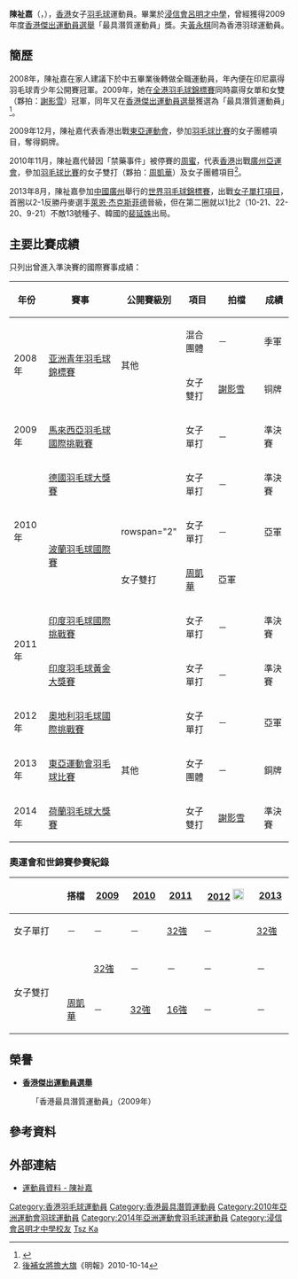 {{noteTA|G1=Badminton}}
{{Infobox 羽球選手
| playername              = 陳祉嘉
| image                   = 
| size                    = 
| caption                 = 
| birth_name              = 
| date_of_birth           = {{birth_date_and_age|1990|2|10}}<ref name="仁川亞運">{{cite web|title=Profile - CHAN Kaka Tsz Ka|url=https://www.incheon2014ag.org/Sports/Biographies/Athletes_Profile/?ParticCode=5120180&lang=en|publisher=2014年仁川亞運會官方網站|deadurl=yes|archiveurl=https://web.archive.org/web/20150710161142/https://www.incheon2014ag.org/Sports/Biographies/Athletes_Profile/?ParticCode=5120180&lang=en|archivedate=2015-07-10}}{{en}}</ref>
| place_of_birth          = 
| height                  = {{height|m=1.70}}<ref name="仁川亞運"/>
| weight                  = {{weight|kg=60}}<ref name="仁川亞運"/>
| event                   = 女子單打、女子雙打、混合雙打
| country                 = {{HKG}}
| years_active            = 
| handedness              = 
| coach                   = 
| highest_ranking         = 第23位（女雙-[[周凱華|周凱華]]）
| date_of_highest_ranking = 2011年3月17日<ref name="highest-ranking">[http://bwfcontent.tournamentsoftware.com/ranking/player.aspx?id=3104&player=109326 BWF World Ranking - Ranking progress of CHAN Tsz Ka (52929)]{{en}}</ref>
| current_ranking         = 第24位（女雙-[[謝影雪|謝影雪]]）<br/>第486位（女雙-[[潘樂恩|潘樂恩]]）<br/>第94位（混雙-[[鄧俊文|鄧俊文]]）<br/>第1113位（混雙-[[羅卓謙|羅卓謙]]）
| date_of_current_ranking = 2015年4月2日<ref>[http://bwfcontent.tournamentsoftware.com/ranking/category.aspx?id=8705&category=475 BWF World Ranking - BWF世界排名榜 (4/2/2015) -  Women's doubles]{{en}}</ref><ref>[http://bwfcontent.tournamentsoftware.com/ranking/category.aspx?id=8705&category=476 BWF World Ranking - BWF世界排名榜 (4/2/2015) -  Mixed doubles]{{en}}</ref>
| played                  = 77勝–100負（女單）<br/>49勝–75負（女雙）<br/>10勝–14負（混雙）
| titles                  = 
| bwf_profile             = 2CDC926A-1DFF-408A-81EE-B86A6D7189AE
| bwf_id                  = 52929
| updated                 = 2015年4月4日
}}
{{MedalTableTop}}
{{MedalSport | 女子[[羽毛球|羽毛球]]}}
{{MedalCountry | {{HKG}}}}
{{MedalCompetition|[[東亞運動會|東亞運動會]]}}
{{MedalBronze| [[2009年東亞運動會|2009年 香港]] | [[2009年東亞運動會羽毛球比賽|女子團體]] }}
{{MedalBronze| [[2013年東亞運動會|2013年 天津]] | [[2013年東亞運動會羽毛球比賽|女子團體]] }}
{{MedalCompetition | [[亞洲青年羽毛球錦標賽|亞洲青年羽毛球錦標賽]]}}
{{MedalBronze| [[2008年亚洲青年羽毛球錦標賽|2008年 吉隆坡]] | 混合團體 }}
{{MedalBronze| [[2008年亚洲青年羽毛球錦標賽|2008年 吉隆坡]] | 女子雙打 }}
{{MedalBottom}}
'''陳祉嘉'''（{{lang|en|'''CHAN Tsz Ka Kaka'''}}，{{bd|1990年|2月10日}}），[[香港|香港]]女子[[羽毛球|羽毛球]]運動員。畢業於[[浸信會呂明才中學|浸信會呂明才中學]]，曾經獲得2009年度[[香港傑出運動員選舉|香港傑出運動員選舉]]「最具潛質運動員」獎。夫[[黃永棋|黃永棋]]同為香港羽球運動員。

==簡歷==
2008年，陳祉嘉在家人建議下於中五畢業後轉做全職運動員，年內便在印尼贏得羽毛球青少年公開賽冠軍。2009年，她在[[全港羽毛球錦標賽|全港羽毛球錦標賽]]同時贏得女單和女雙（夥拍：[[謝影雪|謝影雪]]）冠軍，同年又在[[香港傑出運動員選舉|香港傑出運動員選舉]]獲選為「最具潛質運動員」<ref>{{cite news|title=陳祉嘉．慢慢來|url=http://www.sportsoho.com/pg/magcontent/756973/|newspaper=《體育版圖》雜誌|date=2010-08}}</ref>。

2009年12月，陳祉嘉代表香港出戰[[2009年東亞運動會|東亞運動會]]，參加[[2009年東亞運動會羽毛球比賽|羽毛球比賽]]的女子團體項目，奪得銅牌。

2010年11月，陳祉嘉代替因「禁藥事件」被停賽的[[周蜜|周蜜]]，代表[[2010年亞洲運動會中國香港代表團|香港]]出戰[[廣州|廣州]][[2010年亞洲運動會|亞運會]]，參加[[2010年亞洲運動會羽毛球比賽|羽毛球比賽]]的女子雙打（夥拍：[[周凱華|周凱華]]）及女子團體項目<ref>[http://hk.news.yahoo.com/article/101013/4/kpdn.html 後補女將擔大旗]《明報》2010-10-14</ref>。

2013年8月，陳祉嘉參加[[中國|中國]][[廣州|廣州]]舉行的[[2013年世界羽毛球錦標賽|世界羽毛球錦標賽]]，出戰[[2013年世界羽毛球錦標賽女子單打項目|女子單打項目]]，首圈以2-1反勝丹麥選手[[萊恩·杰克斯菲德|萊恩·杰克斯菲德]]晉級，但在第二圈就以1比2（10-21、22-20、9-21）不敵13號種子、韓國的[[裴延姝|裴延姝]]出局。

==主要比賽成績==
只列出曾進入準決賽的國際賽事成績：
{| class=wikitable style="text-align:center; font-size:small;" 
!width="50"|年份
!width="180"|賽事
!width="80"|公開賽級別
!width="60"|項目
!width="100"|拍檔
!width="50"|成績
|-
!rowspan="2"|2008年
|rowspan="2"|[[2008年亚洲青年羽毛球錦標賽|亚洲青年羽毛球錦標賽]]
|rowspan="2"|其他
|混合團體
|－
|bgcolor="#b8860b"|季軍
|-
|女子雙打
|[[謝影雪|謝影雪]]
|bgcolor="#b8860b"|铜牌
|-
!rowspan="1"|2009年
|[[2009年馬來西亞羽毛球國際挑戰賽|馬來西亞羽毛球國際挑戰賽]]
|{{BWFIC}}
|女子單打
|－
|bgcolor="#b8860b"|準決賽
|-
!rowspan="3"|2010年
|[[2010年德國羽毛球大獎賽|德國羽毛球大獎賽]]
|{{BWFGP}}
|女子單打
|－
|bgcolor="#b8860b"|準決賽
|-
|rowspan="2"|[[2010年波蘭羽毛球國際賽|波蘭羽毛球國際賽]]
|rowspan="2" {{BWFIC}}
|女子單打
|－
|bgcolor="silver"|亞軍
|-
|女子雙打
|[[周凱華|周凱華]]
|bgcolor="silver"|亞軍
|-
!rowspan="2"|2011年
|[[2011年印度羽毛球國際挑戰賽|印度羽毛球國際挑戰賽]]
|{{BWFIC}}
|女子單打
|－
|bgcolor="#b8860b"|準決賽
|-
|[[2011年印度羽毛球黃金大獎賽|印度羽毛球黃金大獎賽]]
|{{BWFGPG}}
|女子單打
|－
|bgcolor="#b8860b"|準決賽
|-
!rowspan="1"|2012年
|[[2012年奧地利羽毛球國際挑戰賽|奧地利羽毛球國際挑戰賽]]
|{{BWFIC}}
|女子單打
|－
|bgcolor="silver"|亞軍
|-
!rowspan="1"|2013年
|[[2013年東亞運動會羽毛球比賽|東亞運動會羽毛球比賽]]
|其他
|女子團體
|－
|bgcolor="#b8860b"|銅牌
|-
!rowspan="1"|2014年
|[[2014年荷蘭羽毛球大獎賽|荷蘭羽毛球大獎賽]]
|{{BWFGP}}
|女子雙打
|[[謝影雪|謝影雪]]
|bgcolor="#b8860b"|準決賽
|}
{{BWF賽事級別索引}}

===奧運會和世錦賽參賽紀錄===
{| class=wikitable style="text-align:center; font-size:small;" 
!
!搭檔
!width="50"|[[2009年世界羽毛球錦標賽|2009]]
!width="50"|[[2010年世界羽毛球錦標賽|2010]]
!width="50"|[[2011年世界羽毛球錦標賽|2011]]
!width="80"|[[2012年夏季奧林匹克運動會羽毛球比賽|2012]] [[File:Olympic_rings_without_rims.svg|20px]]
!width="50"|[[2013年世界羽毛球錦標賽|2013]]
|-
!width="80"|女子單打
|－
|－
|－
|[[2011年世界羽毛球錦標賽女子單打項目|32強]]
|－
|[[2013年世界羽毛球錦標賽女子單打項目|32強]]
|-
|
|-
!rowspan="2" width="80"|女子雙打
|align="left"|{{nowrap|[[謝影雪|謝影雪]]}}
|[[2009年世界羽毛球錦標賽女子雙打項目|32強]]
|－
|－
|－
|－
|-
|align="left"|[[周凱華|周凱華]]
|－
|[[2010年世界羽毛球錦標賽女子雙打項目|32強]]
|[[2011年世界羽毛球錦標賽女子雙打項目|16強]]
|－
|－
|}

==榮譽==
*'''[[香港傑出運動員選舉|香港傑出運動員選舉]]'''
:「香港最具潛質運動員」（2009年）

==參考資料==
{{reflist}}

==外部連結==
*[http://2010gz.hkolympic.org/profile/chan%20tsz%20ka.pdf 運動員資料 - 陳祉嘉]{{dead link|date=2018年5月 |bot=InternetArchiveBot |fix-attempted=yes }}

{{DEFAULTSORT:CHAN Tsz Ka}}
[[Category:香港羽毛球運動員|Category:香港羽毛球運動員]]
[[Category:香港最具潛質運動員|Category:香港最具潛質運動員]]
[[Category:2010年亞洲運動會羽球運動員|Category:2010年亞洲運動會羽球運動員]]
[[Category:2014年亞洲運動會羽毛球運動員|Category:2014年亞洲運動會羽毛球運動員]]
[[Category:浸信會呂明才中學校友|Category:浸信會呂明才中學校友]]
[[Category:陳姓|Tsz Ka]]